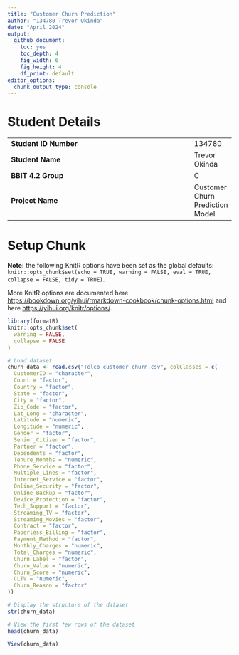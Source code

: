 ```yaml
---
title: "Customer Churn Prediction"
author: "134780 Trevor Okinda"
date: "April 2024"
output:
  github_document: 
    toc: yes
    toc_depth: 4
    fig_width: 6
    fig_height: 4
    df_print: default
editor_options:
  chunk_output_type: console
---
```


# Student Details

|                                              |     |
|----------------------------------------------|-----|
| **Student ID Number**                        | 134780 |
| **Student Name**                             | Trevor Okinda |
| **BBIT 4.2 Group**                           | C |
| **Project Name**                             | Customer Churn Prediction Model |

# Setup Chunk

**Note:** the following KnitR options have been set as the global defaults: <BR> `knitr::opts_chunk$set(echo = TRUE, warning = FALSE, eval = TRUE, collapse = FALSE, tidy = TRUE)`.

More KnitR options are documented here <https://bookdown.org/yihui/rmarkdown-cookbook/chunk-options.html> and here <https://yihui.org/knitr/options/>.

```r
library(formatR)
knitr::opts_chunk$set(
  warning = FALSE,
  collapse = FALSE
)
```

```r
# Load dataset
churn_data <- read.csv("Telco_customer_churn.csv", colClasses = c(
  CustomerID = "character",
  Count = "factor",
  Country = "factor",
  State = "factor",
  City = "factor",
  Zip_Code = "factor",
  Lat_Long = "character",
  Latitude = "numeric",
  Longitude = "numeric",
  Gender = "factor",
  Senior_Citizen = "factor",
  Partner = "factor",
  Dependents = "factor",
  Tenure_Months = "numeric",
  Phone_Service = "factor",
  Multiple_Lines = "factor",
  Internet_Service = "factor",
  Online_Security = "factor",
  Online_Backup = "factor",
  Device_Protection = "factor",
  Tech_Support = "factor",
  Streaming_TV = "factor",
  Streaming_Movies = "factor",
  Contract = "factor",
  Paperless_Billing = "factor",
  Payment_Method = "factor",
  Monthly_Charges = "numeric",
  Total_Charges = "numeric",
  Churn_Label = "factor",
  Churn_Value = "numeric",
  Churn_Score = "numeric",
  CLTV = "numeric",
  Churn_Reason = "factor"
))

# Display the structure of the dataset
str(churn_data)

# View the first few rows of the dataset
head(churn_data)

View(churn_data)
```

